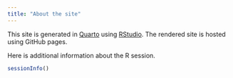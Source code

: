 ```yaml
---
title: "About the site"
---
```


This site is generated in [Quarto](http://quarto.org/) using [RStudio](http://rstudio.com).
The rendered site is hosted using GitHub pages.

Here is additional information about the R session.

```r
sessionInfo()
```